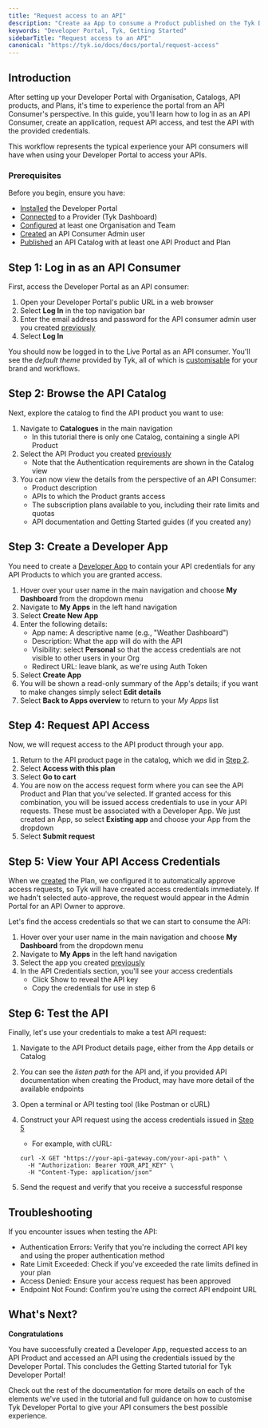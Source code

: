 ```yaml
---
title: "Request access to an API"
description: "Create aa App to consume a Product published on the Tyk Developer Portal."
keywords: "Developer Portal, Tyk, Getting Started"
sidebarTitle: "Request access to an API"
canonical: "https://tyk.io/docs/docs/portal/request-access"
---
```


## Introduction

After setting up your Developer Portal with Organisation, Catalogs, API products, and Plans, it's time to experience the portal from an API Consumer's perspective. In this guide, you'll learn how to log in as an API Consumer, create an application, request API access, and test the API with the provided credentials.

This workflow represents the typical experience your API consumers will have when using your Developer Portal to access your APIs.

### Prerequisites

Before you begin, ensure you have:

- [Installed](/docs/portal/install) the Developer Portal
- [Connected](/docs/portal/overview/getting-started#configuring-the-provider) to a Provider (Tyk Dashboard)
- [Configured](/docs/portal/overview/getting-started#create-an-organizational-structure) at least one Organisation and Team
- [Created](/docs/portal/overview/getting-started#step-3-create-an-api-consumer-admin-user) an API Consumer Admin user
- [Published](/docs/portal/publish-api-catalog) an API Catalog with at least one API Product and Plan

## Step 1: Log in as an API Consumer

First, access the Developer Portal as an API consumer:

1. Open your Developer Portal's public URL in a web browser
2. Select **Log In** in the top navigation bar
3. Enter the email address and password for the API consumer admin user you created [previously](/docs/portal/overview/getting-started#step-3-create-an-api-consumer-admin-user)
4. Select **Log In**

You should now be logged in to the Live Portal as an API consumer. You'll see the *default theme* provided by Tyk, all of which is [customisable](/docs/portal/customization) for your brand and workflows.

## Step 2: Browse the API Catalog

Next, explore the catalog to find the API product you want to use:

1. Navigate to **Catalogues** in the main navigation
    - In this tutorial there is only one Catalog, containing a single API Product
2. Select the API Product you created [previously](/docs/portal/publish-api-catalog#step-2-create-an-api-product)
    - Note that the Authentication requirements are shown in the Catalog view
3. You can now view the details from the perspective of an API Consumer:
    - Product description
    - APIs to which the Product grants access 
    - The subscription plans available to you, including their rate limits and quotas
    - API documentation and Getting Started guides (if you created any)

## Step 3: Create a Developer App

You need to create a [Developer App](/docs/portal/developer-app) to contain your API credentials for any API Products to which you are granted access.

1. Hover over your user name in the main navigation and choose **My Dashboard** from the dropdown menu
2. Navigate to **My Apps** in the left hand navigation
3. Select **Create New App**
4. Enter the following details:
    - App name: A descriptive name (e.g., "Weather Dashboard")
    - Description: What the app will do with the API
    - Visibility: select **Personal** so that the access credentials are not visible to other users in your Org
    - Redirect URL: leave blank, as we're using Auth Token
5. Select **Create App**
6. You will be shown a read-only summary of the App's details; if you want to make changes simply select **Edit details**
7. Select **Back to Apps overview** to return to your *My Apps* list

## Step 4: Request API Access

Now, we will request access to the API product through your app.

1. Return to the API product page in the catalog, which we did in [Step 2](/docs/portal/request-access#step-2-browse-the-api-catalog).
2. Select **Access with this plan**
3. Select **Go to cart**
4. You are now on the access request form where you can see the API Product and Plan that you've selected. If granted access for this combination, you will be issued access credentials to use in your API requests. These must be associated with a Developer App. We just created an App, so select **Existing app** and choose your App from the dropdown
5. Select **Submit request**


## Step 5: View Your API Access Credentials

When we [created](/docs/portal/publish-api-catalog#step-3-create-an-api-plan) the Plan, we configured it to automatically approve access requests, so Tyk will have created access credentials immediately. If we hadn't selected auto-approve, the request would appear in the Admin Portal for an API Owner to approve.

Let's find the access credentials so that we can start to consume the API:

1. Hover over your user name in the main navigation and choose **My Dashboard** from the dropdown menu
2. Navigate to **My Apps** in the left hand navigation
3. Select the app you created [previously](/docs/portal/request-access#step-3-create-a-developer-app)
4. In the API Credentials section, you'll see your access credentials
    - Click Show to reveal the API key
    - Copy the credentials for use in step 6

## Step 6: Test the API

Finally, let's use your credentials to make a test API request:

1. Navigate to the API Product details page, either from the App details or Catalog
2. You can see the *listen path* for the API and, if you provided API documentation when creating the Product, may have more detail of the available endpoints
3. Open a terminal or API testing tool (like Postman or cURL)
4. Construct your API request using the access credentials issued in [Step 5](/docs/portal/request-access#step-5-view-your-api-access-credentials)
    - For example, with cURL:

    ```
    curl -X GET "https://your-api-gateway.com/your-api-path" \
      -H "Authorization: Bearer YOUR_API_KEY" \
      -H "Content-Type: application/json"
    ```
5. Send the request and verify that you receive a successful response

## Troubleshooting

If you encounter issues when testing the API:

- Authentication Errors: Verify that you're including the correct API key and using the proper authentication method
- Rate Limit Exceeded: Check if you've exceeded the rate limits defined in your plan
- Access Denied: Ensure your access request has been approved
- Endpoint Not Found: Confirm you're using the correct API endpoint URL

## What's Next?

**Congratulations**

You have successfully created a Developer App, requested access to an API Product and accessed an API using the credentials issued by the Developer Portal. This concludes the Getting Started tutorial for Tyk Developer Portal!

Check out the rest of the documentation for more details on each of the elements we've used in the tutorial and full guidance on how to customise Tyk Developer Portal to give your API consumers the best possible experience.
